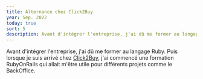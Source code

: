 ```yaml
---
title: Alternance chez Click2Buy
year: Sep. 2022
today: true
sort: 5
description: Avant d'intégrer l'entreprise, j'ai dû me former au langage Ruby. Puis lorsque je suis arrivé chez Click2Buy
---
```


Avant d'intégrer l'entreprise, j'ai dû me former au langage Ruby. Puis lorsque je suis arrivé chez <a href='https://click2buy.com/' target='_blank'>Click2Buy</a>, j'ai commencé une formation RubyOnRails qui allait m'être utile pour différents projets comme le BackOffice.

